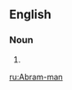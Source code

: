 ==English==

===Noun===
{{en-noun|head=[[Abram]]-[[man]]|Abram-men}}

# {{form of|variant|Abraham man}}

[[ru:Abram-man]]